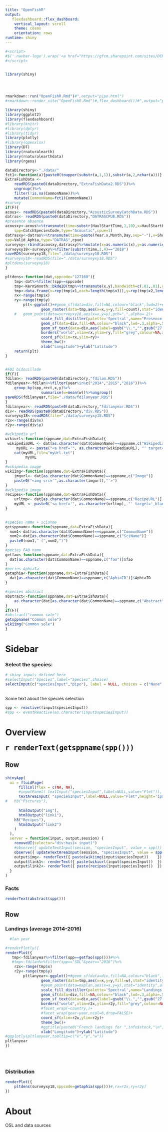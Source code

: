 ```yaml
---
title: "OpenFishR"
output: 
   flexdashboard::flex_dashboard:
    vertical_layout: scroll 
    theme: cosmo 
    orientation: rows
runtime: shiny
---
```


```r
#<script>
#$('.navbar-logo').wrap('<a href="https://gfcm.sharepoint.com/sites/DCRF/SitePages/Data\%20Quality.aspx">');
#</script>


library(shiny)




rmarkdown::run("OpenFishR.Rmd")#",oetput="pipo.html")
#rmarkdown::render_site("OpenFishR.Rmd")#,flex_dashboard())#",output="pipo.html")

```

```r
library(shiny)
library(ggplot2)
library(flexdashboard)
#library(knitr)
#library(dplyr)
#library(tidyr)
library(plotly)
#library(openxlsx)
library(DT)
library(rnaturalearth)
library(rnaturalearthdata)
library(rgeos)
```

```r
dataDirectory<-"./data/"
fct1<-function(a){paste0(toupper(substr(a,1,1)),substr(a,2,nchar(a)))}
ExtraFishData <-
	readRDS(paste0(dataDirectory,"ExtraFishData2.RDS"))%>%
	ungroup()%>%
	filter(!is.na(CommonName))%>%
	mutate(CommonName=fct1(CommonName))
#survey
if(F){
acous<- readRDS(paste0(dataDirectory,"AcousticSurveyCatchData.RDS"))
datras<- readRDS(paste0(dataDirectory,"DATRASCPUE.RDS"))
#presence absence
acousxy<-acous%>%transmute(time=substr(HaulStartTime,1,10),x=HaulStartLongitude,y=HaulStartLatitude,
	spp=CatchSpeciesCode,type="Acoustic",cpue=1)
datrasxy<-datras%>%transmute(time=paste(Year.x,Month,Day,sep="-"),x=ShootLong,y=ShootLat,
spp=Valid_Aphia,type="DATRAS",cpue)
surveyxy<-rbind(acousxy,datrasxy)%>%mutate(x=as.numeric(x),y=as.numeric(y))
surveyxy18<-surveyxy%>%filter(substr(time,1,4)=="2018")
saveRDS(surveyxy18,file="./data/surveyxy18.RDS")
#surveyxy18<-readRDS(file="./data/surveyxy18.RDS")
#pltdens(surveyxy18)
}

pltdens<-function(dat,sppcode="127160"){
	tmp<-dat%>%filter(spp==sppcode)
	tmp<-KernSmooth::bkde2D(tmp%>%transmute(x,y),bandwidth=c(.01,.01),gridsize=c(100,100))
	tmp<-data.frame(x=rep(tmp$x1,each=length(tmp$x1)),y=rep(tmp$x2,length(tmp$x2)),count=c(tmp$fhat))
	rx<-range(tmp$x)
	ry<-range(tmp$y)
        plt<-ggplot()+#geom_sf(data=div,fill=NA,colour="black",lwd=2)+e
                geom_raster(data=tmp,aes(x=x,y=y,fill=count),stat="identity",alpha=1)+
	#	geom_point(data=surveyxy18,aes(x=x,y=y),pch=".",alpha=.2)+
                scale_fill_distiller(palette='Spectral',name="Presence \n(Kernel density\nestimates)")+
                geom_sf(data=div,fill=NA,colour="black",lwd=.3,alpha=.5)+
                geom_sf_text(data=div,aes(label=gsub("\\.","",gsub("27.","",div))),size=3,color="black")+
                borders("world",xlim=rx,ylim=ry,fill="grey",colour=NA,alpha=1)+
                coord_sf(xlim=rx,ylim=ry)+
                theme_bw()+
                xlab("Longitude")+ylab("Latitude")
	return(plt)
}


#FDI bidouillade
if(F){
fdilan<- readRDS(paste0(dataDirectory,"fdilan.RDS"))
fdilanyear<-fdilan%>%filter(year%in%c("2014","2015","2016"))%>%
	group_by(spp,rect,x,y)%>%
                summarise(w=mean(w))%>%ungroup()
saveRDS(fdilanyear,file="./data/fdilanyear.RDS")
}
fdilanyear<- readRDS(paste0(dataDirectory,"fdilanyear.RDS"))
div<- readRDS(paste0(dataDirectory,"div.RDS"))
surveyxy18<-readRDS(file="./data/surveyxy18.RDS")
r2x<-range(div$x)
r2y<-range(div$y)

```
   
```r
#wikipedia url
wikiurl<-function(sppname,dat=ExtraFishData){
 wikipediaURL <- dat[as.character(dat$CommonName)==sppname,c("WikipediaPage")]
     myURL <- paste("<a href='", as.character(wikipediaURL), "' target='_blank'>", as.character(wikipediaURL), "</a>" , sep = "")
	cat(myURL,file="myUrl.txt")
         myURL
}
#wikipedia image
wikiimg<-function(sppname,dat=ExtraFishData){
	imgurl<- dat[as.character(dat$CommonName)==sppname,c("Image")]
	paste0("<img src='",as.character(imgurl),"'>")
}
#wikipedia image
recipes<-function(sppname,dat=ExtraFishData){
	urltmp<- dat[as.character(dat$CommonName)==sppname,c("RecipeURL")]
	myURL <- paste0("<a href='", as.character(urltmp), "' target='_blank'>", "Recipes from BBC", "</a>")
}
  

#species name + scianme 
getsppname<-function(sppname,dat=ExtraFishData){
  nom1<-dat[as.character(dat$CommonName)==sppname,c("CommonName")]
  nom2<-dat[as.character(dat$CommonName)==sppname,c("SciName")]
  paste0(nom1," (",nom2,")")
}
#pecies FAO name
getfao<-function(sppname,dat=ExtraFishData){
  dat[as.character(dat$CommonName)==sppname,c("fao")]$fao
}
#pecies AphiaIa 
getaphia<-function(sppname,dat=ExtraFishData){
  dat[as.character(dat$CommonName)==sppname,c("AphiaID")]$AphiaID
}

#species abstract
abstract<-function(sppname,dat=ExtraFishData){
	as.character(dat[as.character(dat$CommonName)==sppname,c("Abstract")])
}
if(F){
#abstract("common sole")
getsppname("Common sole")
wikiimg("Common sole")
}

```




Sidebar {.sidebar}
=========================================

### Select the species:

```r
# shiny inputs defined here
#selectInput("Species",label="Species",choice)
selectInput(c("speciesInput","pipo"), label = NULL, choices = c("None",as.character(ExtraFishData$CommonName)), selected = "Common sole")
  
```

Some text about the species selection

```r
spp <- reactive((input$speciesInput))
#spp <- eventReactive(as.character(input$speciesInput))
```
 
Overview
========================================

<span style="color:black;font-size:26px;font-weight:bold"> `r renderText(getsppname(spp()))` </span>

Row
-------------------------------------
    

###

```r


shinyApp(
  ui = fluidPage(
      fillCol(flex = c(NA, NA), 
      #inputPanel( textInput("speciesInput",label=NULL,value="Flet")),
      textAreaInput( "speciesInput",label=NULL,value="Flet",height='1px',width='1px'),
#	h3("Pictures"),
     
      htmlOutput("img"),
      htmlOutput("link1"),
	h3("Recipes"),
      htmlOutput("link2")
    )
  ),
  server = function(input, output,session) {
    removeUI(selector="div:has(> input)")
    #observe({ updateTextInput(session, "speciesInput", value = spp()) })
    observe({ updateTextAreaInput(session, "speciesInput", value = spp()) })
    output$img<- renderText({ paste(wikiimg(input$speciesInput))	})
    output$link1<- renderText({ paste(wikiurl(input$speciesInput))	})
    output$link2<- renderText({ paste(recipes(input$speciesInput))	})
  }
)
```

### Facts 

```r
renderText(abstract(spp()))
```

Row
-------------------------------------

### Landings (average 2014-2016) 

```r
  #lan year

#renderPlotly({
renderPlot({
   tmp<-fdilanyear%>%filter(spp==getfao(spp()))#%>%
   #tmp<-fdilan%>%filter(spp=="SOL"&year=="2016")%>%
	r2x<-range(tmp$x)
	r2y<-range(tmp$y)
        pltlanyear<-ggplot()+#geom_sf(data=div,fill=NA,colour="black",lwd=2)+
                geom_raster(data=tmp,aes(x=x,y=y,fill=w),stat="identity",alpha=1)+
                #geom_point(data=maplan,aes(x=x,y=y),stat="identity",alpha=1)+
                scale_fill_distiller(palette='Spectral',name="Landings (t)")+
                geom_sf(data=div,fill=NA,colour="black",lwd=.3,alpha=.5)+
                geom_sf_text(data=div,aes(label=gsub("\\.","",gsub("27.","",div))),size=3,color="black")+
                borders("world",xlim=r2x,ylim=r2y,fill="grey",colour=NA,alpha=1)+
                #facet_wrap(~country,)+
                #facet_wrap(gear~year,ncol=6,drop=FALSE)+
                coord_sf(xlim=r2x,ylim=r2y)+
                theme_bw()+
                #ggtitle(paste0("French landings for ",info$stock,"\n","in ",info$area))+
                xlab("Longitude")+ylab("Latitude")
#ggplotly(pltlanyear,tooltip=c("x","y","w"))
pltlanyear
})





```

### Distribution 

```r
renderPlot({
	pltdens(surveyxy18,sppcode=getaphia(spp()))#,rx=r2x,ry=r2y)
})
```

About
========================================
OSL and data sources
